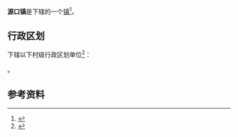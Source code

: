 {{全局僻字|𣲗|左“氵”右“韦”}}
{{中国乡级行政区|42/02/22/103/000}}

'''{{ruby-py|𣲗|-{zh-cn:wéi;zh-tw:ㄨㄟˊ;zh-hk:wai<sup>4</sup>}-}}源口镇'''是{{PRC admin/fullname|42/02/22/103/000|3}}下辖的一个[[行政建制镇|镇]]<ref>{{PRC admin/ref sgc|{{PRC admin/parent|42/02/22/103/000}}}}</ref>。

== 行政区划 ==
{{PAGENAMEBASE}}下辖以下村级行政区划单位<ref>{{PRC admin/ref sgc|42/02/22/103/000}}</ref>：

{{PRC admin/children|42/02/22/103/000}}。

== 参考资料 ==
{{reflist}}

{{湖北行政区划小作品}}
{{PRC admin/navcat|42/02/22/103/000}}